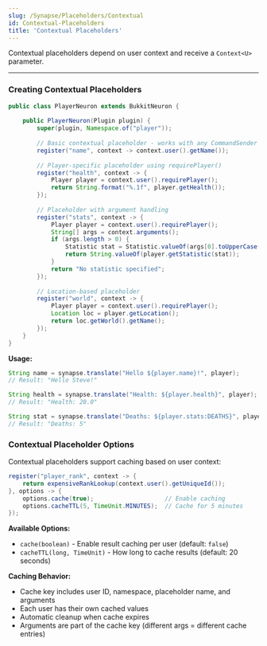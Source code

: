 ```yaml
---
slug: /Synapse/Placeholders/Contextual
id: Contextual-Placeholders
title: 'Contextual Placeholders'
---
```


Contextual placeholders depend on user context and receive a `Context<U>` parameter.

---

### Creating Contextual Placeholders
```java
public class PlayerNeuron extends BukkitNeuron {
    
    public PlayerNeuron(Plugin plugin) {
        super(plugin, Namespace.of("player"));
        
        // Basic contextual placeholder - works with any CommandSender
        register("name", context -> context.user().getName());
        
        // Player-specific placeholder using requirePlayer()
        register("health", context -> {
            Player player = context.user().requirePlayer();
            return String.format("%.1f", player.getHealth());
        });
        
        // Placeholder with argument handling
        register("stats", context -> {
            Player player = context.user().requirePlayer();
            String[] args = context.arguments();
            if (args.length > 0) {
                Statistic stat = Statistic.valueOf(args[0].toUpperCase());
                return String.valueOf(player.getStatistic(stat));
            }
            return "No statistic specified";
        });
        
        // Location-based placeholder
        register("world", context -> {
            Player player = context.user().requirePlayer();
            Location loc = player.getLocation();
            return loc.getWorld().getName();
        });
    }
}
```

**Usage:**
```java
String name = synapse.translate("Hello ${player.name}!", player);
// Result: "Hello Steve!"

String health = synapse.translate("Health: ${player.health}", player);
// Result: "Health: 20.0"

String stat = synapse.translate("Deaths: ${player.stats:DEATHS}", player);
// Result: "Deaths: 5"
```

### Contextual Placeholder Options

Contextual placeholders support caching based on user context:

```java
register("player_rank", context -> {
    return expensiveRankLookup(context.user().getUniqueId());
}, options -> {
    options.cache(true);                    // Enable caching
    options.cacheTTL(5, TimeUnit.MINUTES);  // Cache for 5 minutes
});
```

**Available Options:**
- `cache(boolean)` - Enable result caching per user (default: `false`)
- `cacheTTL(long, TimeUnit)` - How long to cache results (default: 20 seconds)

**Caching Behavior:**
- Cache key includes user ID, namespace, placeholder name, and arguments
- Each user has their own cached values
- Automatic cleanup when cache expires
- Arguments are part of the cache key (different args = different cache entries)